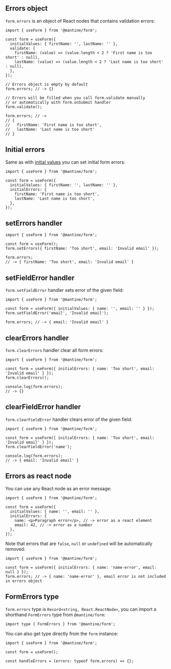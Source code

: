 

## Errors object

`form.errors` is an object of React nodes that contains validation errors:

```tsx
import { useForm } from '@mantine/form';

const form = useForm({
  initialValues: { firstName: '', lastName: '' },
  validate: {
    firstName: (value) => (value.length < 2 ? 'First name is too short' : null),
    lastName: (value) => (value.length < 2 ? 'Last name is too short' : null),
  },
});

// Errors object is empty by default
form.errors; // -> {}

// Errors will be filled when you call form.validate manually
// or automatically with form.onSubmit handler
form.validate();

form.errors; // ->
// {
//   firstName: 'First name is too short',
//   lastName: 'Last name is too short'
// }
```

## Initial errors

Same as with [initial values](/form/values/) you can set initial form errors:

```tsx
import { useForm } from '@mantine/form';

const form = useForm({
  initialValues: { firstName: '', lastName: '' },
  initialErrors: {
    firstName: 'First name is too short',
    lastName: 'Last name is too short',
  },
});
```

## setErrors handler

```tsx
import { useForm } from '@mantine/form';

const form = useForm();
form.setErrors({ firstName: 'Too short', email: 'Invalid email' });

form.errors;
// -> { firstName: 'Too short', email: 'Invalid email' }
```

## setFieldError handler

`form.setFieldError` handler sets error of the given field:

```tsx
import { useForm } from '@mantine/form';

const form = useForm({ initialValues: { name: '', email: '' } });
form.setFieldError('email', 'Invalid email');

form.errors; // -> { email: 'Invalid email' }
```

## clearErrors handler

`form.clearErrors` handler clear all form errors:

```tsx
import { useForm } from '@mantine/form';

const form = useForm({ initialErrors: { name: 'Too short', email: 'Invalid email' } });
form.clearErrors();

console.log(form.errors);
// -> {}
```

## clearFieldError handler

`form.clearFieldError` handler clears error of the given field:

```tsx
import { useForm } from '@mantine/form';

const form = useForm({ initialErrors: { name: 'Too short', email: 'Invalid email' } });
form.clearFieldError('name');

console.log(form.errors);
// -> { email: 'Invalid email' }
```

## Errors as react node

You can use any React node as an error message:

```tsx
import { useForm } from '@mantine/form';

const form = useForm({
  initialValues: { name: '', email: '' },
  initialErrors: {
    name: <p>Paragraph error</p>, // -> error as a react element
    email: 42, // -> error as a number
  },
});
```

Note that errors that are `false`, `null` or `undefined` will be automatically removed:

```tsx
import { useForm } from '@mantine/form';

const form = useForm({ initialErrors: { name: 'name-error', email: null } });
form.errors; // -> { name: 'name-error' }, email error is not included in errors object
```

## FormErrors type

`form.errors` type is `Record<string, React.ReactNode>`, you can import a shorthand `FormErrors` type from `@mantine/form`:

```tsx
import type { FormErrors } from '@mantine/form';
```

You can also get type directly from the `form` instance:

```tsx
import { useForm } from '@mantine/form';

const form = useForm();

const handleErrors = (errors: typeof form.errors) => {};
```
